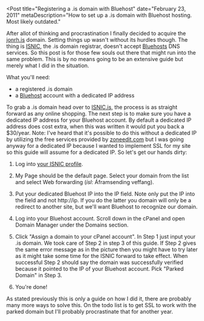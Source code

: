 
<Post
  title="Registering a .is domain with Bluehost"
  date="February 23, 2011"
  metaDescription="How to set up a .is domain with Bluehost hosting. Most likely outdated."
>

<!-- Todo: Maybe add pictures back once I've figured out Markdown images -->

After allot of thinking and procrastination I finally decided to acquire the <a href="http://jonrh.is.routing.yourhost.co">jonrh.is</a> domain. Setting things up wasn't without
its hurdles though. The thing is <a href="http://isnic.is">ISNIC</a>, the .is domain registrar,
doesn't accept <a href="http://bluehost.com">Bluehosts</a> DNS services. So this post is for those
few souls out there that might run into the same problem. This is by no means going to be an
extensive guide but merely what I did in the situation.

What you'll need:
<ul>
	<li>a registered .is domain</li>
	<li>a <a href="http://bluehost.com">Bluehost</a> account with a dedicated IP address</li>
</ul>

To grab a .is domain head over to <a href="http://isnic.is">ISNIC.is</a>, the process is as
straight forward as any online shopping. The next step is to make sure you have a dedicated IP
address for your Bluehost account. By default a dedicated IP address does cost extra, when this
was written it would put you back a $30/year. Note: I've heard that it's possible to do this
without a dedicated IP by utilizing the free services provided by <a href="http://zoneedit.com">zoneedit.com</a> but I was going anyway for a dedicated IP because I
wanted to implement SSL for my site so this guide will assume for a dedicated IP. So let's get our
hands dirty:

1. Log into <a href="https://www.isnic.is/y/site/login">your ISNIC profile</a>.

<!-- ![Picture of the ISNIC login screen](./isnic_login.png) -->

2. My Page should be the default page. Select your domain from the list and select Web forwarding
 (*ísl*: Áframsending veffang).

<!--
<p style="text-align: center;"><a href="http://jonsi.net/wp-content/uploads/2011/02/isnic_domain.png"><img class="size-full wp-image-185 aligncenter" title="isnic_domain" src="http://jonsi.net/wp-content/uploads/2011/02/isnic_domain.png" alt="A picture showing a part of the ISNIC domain seleciton." width="331" height="112" /></a></p>
-->

<a href="http://jonsi.net/wp-content/uploads/2011/02/isnic_domain.png"></a>

3. Put your dedicated Bluehost IP into the IP field. Note only put the IP into the field and not
http://ip. If you do the latter you domain will only be a redirect to another site, but we'll want
Bluehost to recognize our domain.

<!--
<p style="text-align: center;"><a href="http://jonsi.net/wp-content/uploads/2011/02/isnic_forwarding_pixelated.png"><img class="size-full wp-image-187 aligncenter" title="isnic_forwarding_pixelated" src="http://jonsi.net/wp-content/uploads/2011/02/isnic_forwarding_pixelated.png" alt="A picture of the ISNIC domain forwarding fields." width="439" height="265" /></a></p>
-->

4. Log into your Bluehost account. Scroll down in the cPanel and open Domain Manager under the Domains section.

<!--
<a href="http://jonsi.net/wp-content/uploads/2011/02/domain_manager.png">
<img class="aligncenter size-full wp-image-188" title="domain_manager" src="http://jonsi.net/wp-content/uploads/2011/02/domain_manager.png" alt="The Bluehost cPanel icon for the Domain Manager" width="63" height="68" /></a>
-->

5. Click "Assign a domain to your cPanel account". In Step 1 just input your .is domain. We took
care of Step 2 in step 3 of this guide. If Step 2 gives the same error message as in the picture
then you might have to try later as it might take some time for the ISNIC forward to take effect.
When successful Step 2 should say the domain was successfully verified because it pointed to the IP
of your Bluehost account. Pick "Parked Domain" in Step 3.

<!--
<a href="http://jonsi.net/wp-content/uploads/2011/02/bluehost_assign_domain.png"><img class="aligncenter size-full wp-image-189" title="bluehost_assign_domain" src="http://jonsi.net/wp-content/uploads/2011/02/bluehost_assign_domain.png" alt="A picture of the Assign domain input fields for the cPanel" width="481" height="625" /></a>
-->

6. You're done!

As stated previously this is only a guide on how I did it, there are probably many more ways to
solve this. On the todo list is to get SSL to work with the parked domain but I'll probably
procrastinate that for another year.

</Post>